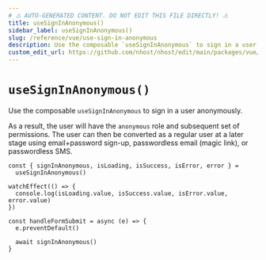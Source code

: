 ```yaml
---
# ⚠️ AUTO-GENERATED CONTENT. DO NOT EDIT THIS FILE DIRECTLY! ⚠️
title: useSignInAnonymous()
sidebar_label: useSignInAnonymous()
slug: /reference/vue/use-sign-in-anonymous
description: Use the composable `useSignInAnonymous` to sign in a user anonymously.
custom_edit_url: https://github.com/nhost/nhost/edit/main/packages/vue/src/useSignInAnonymous.ts#L31
---
```


# `useSignInAnonymous()`

Use the composable `useSignInAnonymous` to sign in a user anonymously.

As a result, the user will have the `anonymous` role and subsequent set of permissions.
The user can then be converted as a regular user at a later stage using email+password sign-up, passwordless email (magic link), or passwordless SMS.

```tsx
const { signInAnonymous, isLoading, isSuccess, isError, error } =
  useSignInAnonymous()

watchEffect(() => {
  console.log(isLoading.value, isSuccess.value, isError.value, error.value)
})

const handleFormSubmit = async (e) => {
  e.preventDefault()

  await signInAnonymous()
}
```
